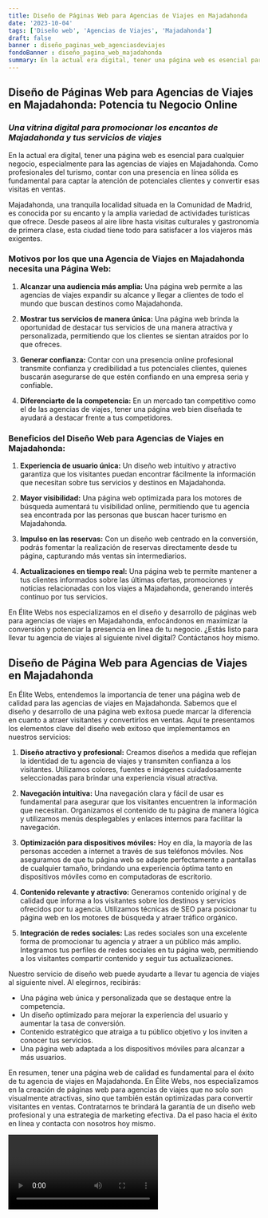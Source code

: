 ```yaml
---
title: Diseño de Páginas Web para Agencias de Viajes en Majadahonda
date: '2023-10-04'
tags: ['Diseño web', 'Agencias de Viajes', 'Majadahonda']
draft: false
banner : diseño_paginas_web_agenciasdeviajes
fondoBanner : diseño_pagina_web_majadahonda
summary: En la actual era digital, tener una página web es esencial para cualquier negocio, especialmente para las agencias de viajes en Majadahonda. Como profesionales del turismo, contar con una presencia en línea sólida es fundamental para captar la atención de potenciales clientes y convertir esas visitas en ventas. 
---
```


## **Diseño de Páginas Web para Agencias de Viajes en Majadahonda: Potencia tu Negocio Online**

### *Una vitrina digital para promocionar los encantos de Majadahonda y tus servicios de viajes*

En la actual era digital, tener una página web es esencial para cualquier negocio, especialmente para las agencias de viajes en Majadahonda. Como profesionales del turismo, contar con una presencia en línea sólida es fundamental para captar la atención de potenciales clientes y convertir esas visitas en ventas. 

Majadahonda, una tranquila localidad situada en la Comunidad de Madrid, es conocida por su encanto y la amplia variedad de actividades turísticas que ofrece. Desde paseos al aire libre hasta visitas culturales y gastronomía de primera clase, esta ciudad tiene todo para satisfacer a los viajeros más exigentes.

### **Motivos por los que una Agencia de Viajes en Majadahonda necesita una Página Web:**

1. **Alcanzar una audiencia más amplia:** Una página web permite a las agencias de viajes expandir su alcance y llegar a clientes de todo el mundo que buscan destinos como Majadahonda.

2. **Mostrar tus servicios de manera única:** Una página web brinda la oportunidad de destacar tus servicios de una manera atractiva y personalizada, permitiendo que los clientes se sientan atraídos por lo que ofreces.

3. **Generar confianza:** Contar con una presencia online profesional transmite confianza y credibilidad a tus potenciales clientes, quienes buscarán asegurarse de que estén confiando en una empresa seria y confiable.

4. **Diferenciarte de la competencia:** En un mercado tan competitivo como el de las agencias de viajes, tener una página web bien diseñada te ayudará a destacar frente a tus competidores.

### **Beneficios del Diseño Web para Agencias de Viajes en Majadahonda:**

1. **Experiencia de usuario única:** Un diseño web intuitivo y atractivo garantiza que los visitantes puedan encontrar fácilmente la información que necesitan sobre tus servicios y destinos en Majadahonda.

2. **Mayor visibilidad:** Una página web optimizada para los motores de búsqueda aumentará tu visibilidad online, permitiendo que tu agencia sea encontrada por las personas que buscan hacer turismo en Majadahonda.

3. **Impulso en las reservas:** Con un diseño web centrado en la conversión, podrás fomentar la realización de reservas directamente desde tu página, capturando más ventas sin intermediarios.

4. **Actualizaciones en tiempo real:** Una página web te permite mantener a tus clientes informados sobre las últimas ofertas, promociones y noticias relacionadas con los viajes a Majadahonda, generando interés continuo por tus servicios.

En Élite Webs nos especializamos en el diseño y desarrollo de páginas web para agencias de viajes en Majadahonda, enfocándonos en maximizar la conversión y potenciar la presencia en línea de tu negocio. ¿Estás listo para llevar tu agencia de viajes al siguiente nivel digital? Contáctanos hoy mismo.

<GifSeo />

<Cta />

## Diseño de Página Web para Agencias de Viajes en Majadahonda

En Élite Webs, entendemos la importancia de tener una página web de calidad para las agencias de viajes en Majadahonda. Sabemos que el diseño y desarrollo de una página web exitosa puede marcar la diferencia en cuanto a atraer visitantes y convertirlos en ventas. Aquí te presentamos los elementos clave del diseño web exitoso que implementamos en nuestros servicios:

1. **Diseño atractivo y profesional:** Creamos diseños a medida que reflejan la identidad de tu agencia de viajes y transmiten confianza a los visitantes. Utilizamos colores, fuentes e imágenes cuidadosamente seleccionadas para brindar una experiencia visual atractiva.

2. **Navegación intuitiva:** Una navegación clara y fácil de usar es fundamental para asegurar que los visitantes encuentren la información que necesitan. Organizamos el contenido de tu página de manera lógica y utilizamos menús desplegables y enlaces internos para facilitar la navegación.

3. **Optimización para dispositivos móviles:** Hoy en día, la mayoría de las personas acceden a internet a través de sus teléfonos móviles. Nos aseguramos de que tu página web se adapte perfectamente a pantallas de cualquier tamaño, brindando una experiencia óptima tanto en dispositivos móviles como en computadoras de escritorio.

4. **Contenido relevante y atractivo:** Generamos contenido original y de calidad que informa a los visitantes sobre los destinos y servicios ofrecidos por tu agencia. Utilizamos técnicas de SEO para posicionar tu página web en los motores de búsqueda y atraer tráfico orgánico.

5. **Integración de redes sociales:** Las redes sociales son una excelente forma de promocionar tu agencia y atraer a un público más amplio. Integramos tus perfiles de redes sociales en tu página web, permitiendo a los visitantes compartir contenido y seguir tus actualizaciones.

Nuestro servicio de diseño web puede ayudarte a llevar tu agencia de viajes al siguiente nivel. Al elegirnos, recibirás:

- Una página web única y personalizada que se destaque entre la competencia.
- Un diseño optimizado para mejorar la experiencia del usuario y aumentar la tasa de conversión.
- Contenido estratégico que atraiga a tu público objetivo y los inviten a conocer tus servicios.
- Una página web adaptada a los dispositivos móviles para alcanzar a más usuarios.

En resumen, tener una página web de calidad es fundamental para el éxito de tu agencia de viajes en Majadahonda. En Élite Webs, nos especializamos en la creación de páginas web para agencias de viajes que no solo son visualmente atractivas, sino que también están optimizadas para convertir visitantes en ventas. Contratarnos te brindará la garantía de un diseño web profesional y una estrategia de marketing efectiva. Da el paso hacia el éxito en línea y contacta con nosotros hoy mismo.

<Video />

<CtaBot job='Agencias de Viajes' city='Majadahonda'/>

<Gmaps query='Majadahonda+españa+maps' />